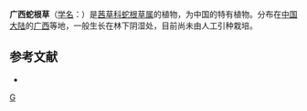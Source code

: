 {{Speciesbox 
| genus = Ophiorrhiza
| species = kwangsiensis
| authority = Merr. ex [[李惠林|H. L. Li]]
}}
'''广西蛇根草'''（[[学名|学名]]：{{lang|la|''Ophiorrhiza kwangsiensis''}}）是[[茜草科|茜草科]][[蛇根草属|蛇根草属]]的植物，为中国的特有植物。分布在[[中国大陆|中国大陆]]的[[广西|广西]]等地，一般生长在林下阴湿处，目前尚未由人工引种栽培。

== 参考文献 ==
<div class="references-small">
* {{cite web| url =http://www.bioinfo.cn/db05/KmzwSpecies.php?action=view&id=19851| title =广西蛇根草| work =《中国高等植物数据库全库》| publisher =中国科学院微生物研究所| author =昆明植物研究所| accessdate =2009-02-25| deadurl =yes| archiveurl =https://web.archive.org/web/20160305062147/http://www.bioinfo.cn/db05/KmzwSpecies.php?action=view&id=19851| archivedate =2016-03-05}}
</div>
{{Taxonbar|from=Q11062519}}

[[Category:蛇根草属|G]]


{{植物小作品}}